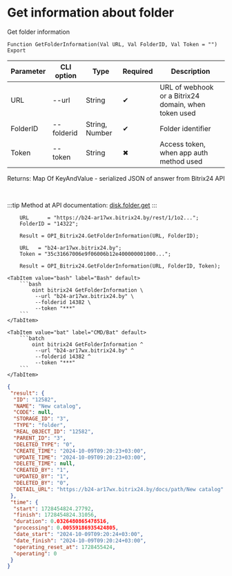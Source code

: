 ﻿---
sidebar_position: 1
---


# Get information about folder
 Get folder information



`Function GetFolderInformation(Val URL, Val FolderID, Val Token = "") Export`

  | Parameter | CLI option | Type | Required | Description |
  |-|-|-|-|-|
  | URL | --url | String | &#x2714; | URL of webhook or a Bitrix24 domain, when token used |
  | FolderID | --folderid | String, Number | &#x2714; | Folder identifier |
  | Token | --token | String | &#x2716; | Access token, when app auth method used |

  
  Returns:  Map Of KeyAndValue - serialized JSON of answer from Bitrix24 API

<br/>

:::tip
Method at API documentation: [disk.folder.get](https://dev.1c-bitrix.ru/rest_help/disk/folder/disk_folder_get.php)
:::
<br/>


```bsl title="1C:Enterprise/OneScript code example"
    URL      = "https://b24-ar17wx.bitrix24.by/rest/1/1o2...";
    FolderID = "14322";

    Result = OPI_Bitrix24.GetFolderInformation(URL, FolderID);

    URL   = "b24-ar17wx.bitrix24.by";
    Token = "35c31667006e9f06006b12e400000001000...";

    Result = OPI_Bitrix24.GetFolderInformation(URL, FolderID, Token);
```
 

 <Tabs>
  
    <TabItem value="bash" label="Bash" default>
        ```bash
            oint bitrix24 GetFolderInformation \
             --url "b24-ar17wx.bitrix24.by" \
             --folderid 14382 \
             --token "***"
        ```
    </TabItem>
  
    <TabItem value="bat" label="CMD/Bat" default>
        ```batch
            oint bitrix24 GetFolderInformation ^
             --url "b24-ar17wx.bitrix24.by" ^
             --folderid 14382 ^
             --token "***"
        ```
    </TabItem>
</Tabs>


```json title="Result"
{
 "result": {
  "ID": "12582",
  "NAME": "New catalog",
  "CODE": null,
  "STORAGE_ID": "3",
  "TYPE": "folder",
  "REAL_OBJECT_ID": "12582",
  "PARENT_ID": "3",
  "DELETED_TYPE": "0",
  "CREATE_TIME": "2024-10-09T09:20:23+03:00",
  "UPDATE_TIME": "2024-10-09T09:20:23+03:00",
  "DELETE_TIME": null,
  "CREATED_BY": "1",
  "UPDATED_BY": "1",
  "DELETED_BY": "0",
  "DETAIL_URL": "https://b24-ar17wx.bitrix24.by/docs/path/New catalog"
 },
 "time": {
  "start": 1728454824.27792,
  "finish": 1728454824.31056,
  "duration": 0.0326480865478516,
  "processing": 0.00559186935424805,
  "date_start": "2024-10-09T09:20:24+03:00",
  "date_finish": "2024-10-09T09:20:24+03:00",
  "operating_reset_at": 1728455424,
  "operating": 0
 }
}
```
